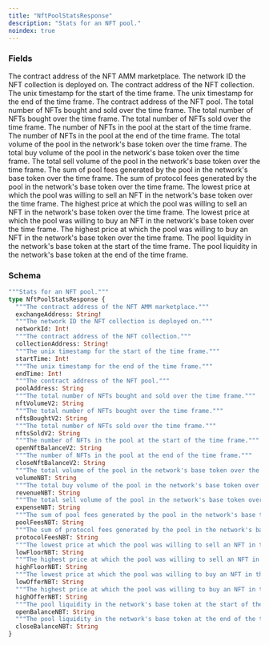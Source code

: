 ```yaml
---
title: "NftPoolStatsResponse"
description: "Stats for an NFT pool."
noindex: true
---
```


### Fields

<ResponseField name="exchangeAddress" type="String!" required>
  The contract address of the NFT AMM marketplace.
</ResponseField>

<ResponseField name="networkId" type="Int!" required>
  The network ID the NFT collection is deployed on.
</ResponseField>

<ResponseField name="collectionAddress" type="String!" required>
  The contract address of the NFT collection.
</ResponseField>

<ResponseField name="startTime" type="Int!" required>
  The unix timestamp for the start of the time frame.
</ResponseField>

<ResponseField name="endTime" type="Int!" required>
  The unix timestamp for the end of the time frame.
</ResponseField>

<ResponseField name="poolAddress" type="String">
  The contract address of the NFT pool.
</ResponseField>

<ResponseField name="nftVolumeV2" type="String">
  The total number of NFTs bought and sold over the time frame.
</ResponseField>

<ResponseField name="nftsBoughtV2" type="String">
  The total number of NFTs bought over the time frame.
</ResponseField>

<ResponseField name="nftsSoldV2" type="String">
  The total number of NFTs sold over the time frame.
</ResponseField>

<ResponseField name="openNftBalanceV2" type="String">
  The number of NFTs in the pool at the start of the time frame.
</ResponseField>

<ResponseField name="closeNftBalanceV2" type="String">
  The number of NFTs in the pool at the end of the time frame.
</ResponseField>

<ResponseField name="volumeNBT" type="String">
  The total volume of the pool in the network's base token over the time frame.
</ResponseField>

<ResponseField name="revenueNBT" type="String">
  The total buy volume of the pool in the network's base token over the time frame.
</ResponseField>

<ResponseField name="expenseNBT" type="String">
  The total sell volume of the pool in the network's base token over the time frame.
</ResponseField>

<ResponseField name="poolFeesNBT" type="String">
  The sum of pool fees generated by the pool in the network's base token over the time frame.
</ResponseField>

<ResponseField name="protocolFeesNBT" type="String">
  The sum of protocol fees generated by the pool in the network's base token over the time frame.
</ResponseField>

<ResponseField name="lowFloorNBT" type="String">
  The lowest price at which the pool was willing to sell an NFT in the network's base token over the time frame.
</ResponseField>

<ResponseField name="highFloorNBT" type="String">
  The highest price at which the pool was willing to sell an NFT in the network's base token over the time frame.
</ResponseField>

<ResponseField name="lowOfferNBT" type="String">
  The lowest price at which the pool was willing to buy an NFT in the network's base token over the time frame.
</ResponseField>

<ResponseField name="highOfferNBT" type="String">
  The highest price at which the pool was willing to buy an NFT in the network's base token over the time frame.
</ResponseField>

<ResponseField name="openBalanceNBT" type="String">
  The pool liquidity in the network's base token at the start of the time frame.
</ResponseField>

<ResponseField name="closeBalanceNBT" type="String">
  The pool liquidity in the network's base token at the end of the time frame.
</ResponseField>

### Schema


```graphql 
"""Stats for an NFT pool."""
type NftPoolStatsResponse {
  """The contract address of the NFT AMM marketplace."""
  exchangeAddress: String!
  """The network ID the NFT collection is deployed on."""
  networkId: Int!
  """The contract address of the NFT collection."""
  collectionAddress: String!
  """The unix timestamp for the start of the time frame."""
  startTime: Int!
  """The unix timestamp for the end of the time frame."""
  endTime: Int!
  """The contract address of the NFT pool."""
  poolAddress: String
  """The total number of NFTs bought and sold over the time frame."""
  nftVolumeV2: String
  """The total number of NFTs bought over the time frame."""
  nftsBoughtV2: String
  """The total number of NFTs sold over the time frame."""
  nftsSoldV2: String
  """The number of NFTs in the pool at the start of the time frame."""
  openNftBalanceV2: String
  """The number of NFTs in the pool at the end of the time frame."""
  closeNftBalanceV2: String
  """The total volume of the pool in the network's base token over the time frame."""
  volumeNBT: String
  """The total buy volume of the pool in the network's base token over the time frame."""
  revenueNBT: String
  """The total sell volume of the pool in the network's base token over the time frame."""
  expenseNBT: String
  """The sum of pool fees generated by the pool in the network's base token over the time frame."""
  poolFeesNBT: String
  """The sum of protocol fees generated by the pool in the network's base token over the time frame."""
  protocolFeesNBT: String
  """The lowest price at which the pool was willing to sell an NFT in the network's base token over the time frame."""
  lowFloorNBT: String
  """The highest price at which the pool was willing to sell an NFT in the network's base token over the time frame."""
  highFloorNBT: String
  """The lowest price at which the pool was willing to buy an NFT in the network's base token over the time frame."""
  lowOfferNBT: String
  """The highest price at which the pool was willing to buy an NFT in the network's base token over the time frame."""
  highOfferNBT: String
  """The pool liquidity in the network's base token at the start of the time frame."""
  openBalanceNBT: String
  """The pool liquidity in the network's base token at the end of the time frame."""
  closeBalanceNBT: String
}
```
